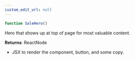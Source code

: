 ```yaml
---
custom_edit_url: null
---
```


```ts
function SaleHero()
```

<div>

</div>

<p>Hero that shows up at top of page for most valuable content.</p>

**Returns**: ReactNode
- <p>JSX to render the component, button, and some copy.</p>

